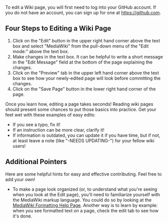 To edit a Wiki page, you will first need to log into your GitHub account. If you do not have an account, you can sign up for one at https://github.com.

== Four Steps to Editing a Wiki Page == 
# Click on the "Edit" button in the upper right hand corner above the text box and select "MediaWiki" from the pull-down menu of the "Edit mode:" above the text box.
# Make changes in the text box. It can be helpful to write a short message in the "Edit Message" field at the bottom of the page explaining the changes.
# Click on the "Preview" tab in the upper left hand corner above the text box to see how your newly-edited page will look before committing the changes.
# Click on the "Save Page" button in the lower right hand corner of the page.
Once you learn how, editing a page takes seconds! Reading wiki pages should present some chances to put those basics into practice.  Get your feet wet with these examples of easy edits:
* If you see a typo, fix it!
* If an instruction can be more clear, clarify it!
* If information is outdated, you can update it if you have time, but if not, at least leave a note (like "-NEEDS UPDATING-") for your fellow wiki users!

== Additional Pointers ==
Here are some helpful hints for easy and effective contributing. Feel free to add your own!
* To make a page look organized (or, to understand what you're seeing when you look at the Edit page), you'll need to familiarize yourself with the MediaWiki markup language. You could do so by looking at the [http://www.mediawiki.org/wiki/Help:Formatting MediaWiki Formatting Help Page]. Another way is to learn by example: when you see formatted text on a page, check the edit tab to see how it's done.